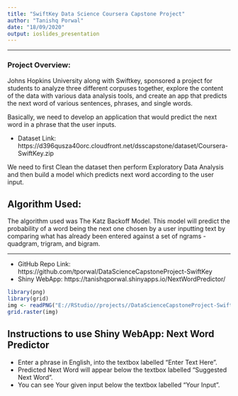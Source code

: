 ---
title: "SwiftKey Data Science Coursera Capstone Project"
author: "Tanishq Porwal"
date: "18/09/2020"
output: ioslides_presentation
---

***
### Project Overview:

Johns Hopkins University along with Swiftkey, sponsored a project for students to analyze three different corpuses together, explore the content of the data with various data analysis tools, and create an app that predicts the next word of various sentences, phrases, and single words.

Basically, we need to develop an application that would predict the next word in a phrase that the user inputs.


- Dataset Link: 
https://d396qusza40orc.cloudfront.net/dsscapstone/dataset/Coursera-SwiftKey.zip

We need to first Clean the dataset then perform Exploratory Data Analysis and then build a model which predicts next word according to the user input.


## Algorithm Used:

The algorithm used was The Katz Backoff Model. This model will predict the probability of a word being the next one chosen by a user inputting text by comparing what has already been entered against a set of ngrams - quadgram, trigram, and bigram.


***
- GitHub Repo Link: https://github.com/tporwal/DataScienceCapstoneProject-SwiftKey
- Shiny WebApp: https://tanishqporwal.shinyapps.io/NextWordPredictor/
```{r ,out.width=700, out.height=-800,echo=FALSE}
library(png)
library(grid)
img <- readPNG("E://RStudio//projects//DataScienceCapstoneProject-SwiftKey//shinyapp.png")
grid.raster(img)
```



## Instructions to use Shiny WebApp: Next Word Predictor

- Enter a phrase in English, into the textbox labelled "Enter Text Here".
- Predicted Next Word will appear below the textbox labelled "Suggested Next Word".
- You can see Your given input  below the textbox labelled "Your Input".